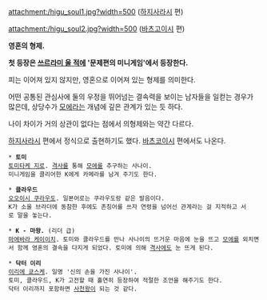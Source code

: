 attachment:/higu_soul1.jpg?width=500
([[하지사라시]] 편)

attachment:/higu_soul2.jpg?width=500
([[바츠고이시]] 편)

'''영혼의 형제.'''

'''첫 등장은 [[쓰르라미 울 적에]] '문제편의 미니게임'에서 등장한다.'''

피는 이어져 있지 않지만, 영혼으로 이어져 있는 형제를 의미한다.

어떤 공통된 관심사에 둘의 우정을 뛰어넘는 결속력을 보이는 남자들을 일컫는 경우가 많은데, 상당수가 [[모에]]라는 개념에 깊은 관계가 있는 듯 하다.

나이 차이가 거의 상관이 없다는 점에서 의형제와는 약간 다르다.

[[하지사라시]] 편에서 정식으로 출현하기도 했다. [[바츠코이시]] 편에서도 나온다. 

 * '''토미'''
 [[토미타케 지로]]. [[격사]]를 통해 [[모에]]를 추구하는 사나이.
 미니게임을 클리어한 K에게 카메라를 남겨 주기도 한다.

 * '''클라우드'''
 [[오오이시 쿠라우도]]. 일본어로는 쿠라우도랑 같은 발음이다.
 K가 소울 브라더에 동참한 후에도 존칭어를 쓰자 연령을 넘어선 관계라는 걸 지적하고 서로 말을 놓는다.

 * '''K - 마왕.''' (리더 급)
 [[마에바라 케이이치]]. 토미와 클라우드를 만나 사나이의 뜨거운 마음에 눈을 뜨고 [[모에]]를 외치면서 함께 영혼의 결속을 다지게 되었다. 토미에 의해 [[격사]]에도 눈 뜨게 된다.

 * '''닥터 이리'''
 [[이리에 쿄스케]]. 일명 '신의 손을 가진 사나이'.
 토미, 클라우드, K가 고전할 때 홀연히 등장하여 적절한 조언을 해주기도 한다.
 닥터 이리까지 포함하면 [[사천왕]]이 되는 것 같다.
